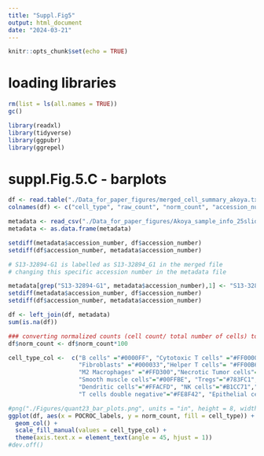 ```yaml
---
title: "Suppl.Fig5"
output: html_document
date: "2024-03-21"
---
```


```r
knitr::opts_chunk$set(echo = TRUE)
```

# loading libraries
```r
rm(list = ls(all.names = TRUE))
gc()

library(readxl)
library(tidyverse)
library(ggpubr)
library(ggrepel)
```

# suppl.Fig.5.C - barplots
```r

df <- read.table("./Data_for_paper_figures/merged_cell_summary_akoya.txt", sep = "\t", header = F) 
colnames(df) <- c("cell_type", "raw_count", "norm_count", "accession_number")

metadata <- read_csv("./Data_for_paper_figures/Akoya_sample_info_25slides_072023.csv")
metadata <- as.data.frame(metadata)

setdiff(metadata$accession_number, df$accession_number)
setdiff(df$accession_number, metadata$accession_number)

# S13-32894-G1 is labelled as S13-32894_G1 in the merged file
# changing this specific accession number in the metadata file

metadata[grep("S13-32894-G1", metadata$accession_number),1] <- "S13-32894_G1"
setdiff(metadata$accession_number, df$accession_number)
setdiff(df$accession_number, metadata$accession_number)

df <- left_join(df, metadata)
sum(is.na(df))

### converting normalized counts (cell count/ total number of cells) to percentages
df$norm_count <- df$norm_count*100

cell_type_col <-  c("B cells" ="#0000FF", "Cytotoxic T cells" ="#FF0000", "Endothelial cells" ="#00FF00",
                    "Fibroblasts" ="#000033","Helper T cells"= "#FF00B6", "M1 Macrophages"= "#005300",
                    "M2 Macrophages" ="#FFD300","Necrotic Tumor cells"= "#009FFF", "other"="#9A4D42",
                    "Smooth muscle cells"="#00FFBE", "Tregs"="#783FC1","Tumor cells"= "#1F9698",
                    "Dendritic cells"="#FFACFD", "NK cells"="#B1CC71","Monocytes"= "#F1085C",
                    "T cells double negative"="#FE8F42", "Epithelial cells"="#DD00FF")

#png("./Figures/quant23_bar_plots.png", units = "in", height = 8, width = 12, res = 600)
ggplot(df, aes(x = POCROC_labels, y = norm_count, fill = cell_type)) +
  geom_col() +
  scale_fill_manual(values = cell_type_col) +
  theme(axis.text.x = element_text(angle = 45, hjust = 1))
#dev.off()



```

